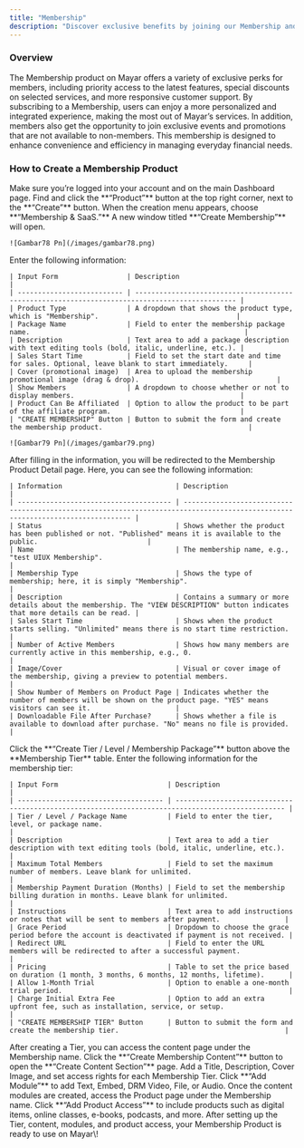 ```yaml
---
title: "Membership"
description: "Discover exclusive benefits by joining our Membership and enjoy a whole new experience!"
---
```


### Overview

The Membership product on Mayar offers a variety of exclusive perks for members, including priority access to the latest features, special discounts on selected services, and more responsive customer support. By subscribing to a Membership, users can enjoy a more personalized and integrated experience, making the most out of Mayar’s services. In addition, members also get the opportunity to join exclusive events and promotions that are not available to non-members. This membership is designed to enhance convenience and efficiency in managing everyday financial needs.

### How to Create a Membership Product

<Steps>
  <Step title="Log in to Mayar Dashboard">
    Make sure you’re logged into your account and on the main Dashboard page.
  </Step>
  <Step title='Click “Product"'>
    Find and click the **“Product”** button at the top right corner, next to the **“Create”** button.
  </Step>
  <Step title="Select “Membership & SaaS”">
    When the creation menu appears, choose **“Membership & SaaS.”** A new window titled **“Create Membership”** will open.

    ![Gambar78 Pn](/images/gambar78.png)
  </Step>
  <Step title="Fill in Membership Product Details">
    Enter the following information:

    | Input Form                 | Description                                                                                     |
    | -------------------------- | ----------------------------------------------------------------------------------------------- |
    | Product Type               | A dropdown that shows the product type, which is "Membership".                                  |
    | Package Name               | Field to enter the membership package name.                                                     |
    | Description                | Text area to add a package description with text editing tools (bold, italic, underline, etc.). |
    | Sales Start Time           | Field to set the start date and time for sales. Optional, leave blank to start immediately.     |
    | Cover (promotional image)  | Area to upload the membership promotional image (drag & drop).                                  |
    | Show Members               | A dropdown to choose whether or not to display members.                                         |
    | Product Can Be Affiliated  | Option to allow the product to be part of the affiliate program.                                |
    | "CREATE MEMBERSHIP" Button | Button to submit the form and create the membership product.                                    |

    ![Gambar79 Pn](/images/gambar79.png)
  </Step>
  <Step title="Access Membership Product Detail Page">
    After filling in the information, you will be redirected to the Membership Product Detail page. Here, you can see the following information:

    | Information                            | Description                                                                                                                     |
    | -------------------------------------- | ------------------------------------------------------------------------------------------------------------------------------- |
    | Status                                 | Shows whether the product has been published or not. "Published" means it is available to the public.                           |
    | Name                                   | The membership name, e.g., "test UIUX Membership".                                                                              |
    | Membership Type                        | Shows the type of membership; here, it is simply "Membership".                                                                  |
    | Description                            | Contains a summary or more details about the membership. The "VIEW DESCRIPTION" button indicates that more details can be read. |
    | Sales Start Time                       | Shows when the product starts selling. "Unlimited" means there is no start time restriction.                                    |
    | Number of Active Members               | Shows how many members are currently active in this membership, e.g., 0.                                                        |
    | Image/Cover                            | Visual or cover image of the membership, giving a preview to potential members.                                                 |
    | Show Number of Members on Product Page | Indicates whether the number of members will be shown on the product page. "YES" means visitors can see it.                     |
    | Downloadable File After Purchase?      | Shows whether a file is available to download after purchase. "No" means no file is provided.                                   |
  </Step>
  <Step title="Create Membership Tier">
    Click the **“Create Tier / Level / Membership Package”** button above the **Membership Tier** table.
  </Step>
  <Step title="Fill in Membership Tier Details">
    Enter the following information for the membership tier:

    | Input Form                           | Description                                                                                       |
    | ------------------------------------ | ------------------------------------------------------------------------------------------------- |
    | Tier / Level / Package Name          | Field to enter the tier, level, or package name.                                                  |
    | Description                          | Text area to add a tier description with text editing tools (bold, italic, underline, etc.).      |
    | Maximum Total Members                | Field to set the maximum number of members. Leave blank for unlimited.                            |
    | Membership Payment Duration (Months) | Field to set the membership billing duration in months. Leave blank for unlimited.                |
    | Instructions                         | Text area to add instructions or notes that will be sent to members after payment.                |
    | Grace Period                         | Dropdown to choose the grace period before the account is deactivated if payment is not received. |
    | Redirect URL                         | Field to enter the URL members will be redirected to after a successful payment.                  |
    | Pricing                              | Table to set the price based on duration (1 month, 3 months, 6 months, 12 months, lifetime).      |
    | Allow 1-Month Trial                  | Option to enable a one-month trial period.                                                        |
    | Charge Initial Extra Fee             | Option to add an extra upfront fee, such as installation, service, or setup.                      |
    | "CREATE MEMBERSHIP TIER" Button      | Button to submit the form and create the membership tier.                                         |
  </Step>
  <Step title="Access Membership Content Page">
    After creating a Tier, you can access the content page under the Membership name.
  </Step>
  <Step title="Create Membership Content">
    Click the **“Create Membership Content”** button to open the **“Create Content Section”** page.
  </Step>
  <Step title="Fill in Content Configuration">
    Add a Title, Description, Cover Image, and set access rights for each Membership Tier.
  </Step>
  <Step title="Create Content Modules">
    Click **“Add Module”** to add Text, Embed, DRM Video, File, or Audio.
  </Step>
  <Step title="Access Product Page">
    Once the content modules are created, access the Product page under the Membership name.
  </Step>
  <Step title="Add Products to Membership Tier">
    Click **“Add Product Access”** to include products such as digital items, online classes, e-books, podcasts, and more.
  </Step>
  <Step title="Finish">
    After setting up the Tier, content, modules, and product access, your Membership Product is ready to use on Mayar\!
  </Step>
</Steps>